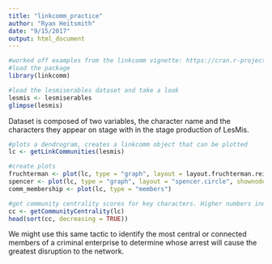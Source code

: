 ```yaml
---
title: "linkcomm_practice"
author: "Ryan Heitsmith"
date: "9/15/2017"
output: html_document
---
```

```r
#worked off examples from the linkcomm vignette: https://cran.r-project.org/web/packages/linkcomm/vignettes/linkcomm.pdf
#load the package
library(linkcomm)
```

```r
#load the lesmiserables dataset and take a look
lesmis <- lesmiserables
glimpse(lesmis)
```

Dataset is composed of two variables, the character name and the characters they appear on stage with in the stage production of LesMis.

```r
#plots a dendrogram, creates a linkcomm object that can be plotted
lc <- getLinkCommunities(lesmis)
```

```r
#create plots
fruchterman <- plot(lc, type = "graph", layout = layout.fruchterman.reingold)
spencer <- plot(lc, type = "graph", layout = "spencer.circle", shownodesin = 3)
comm_membership <- plot(lc, type = "members")

```

```r
#get community centrality scores for key characters. Higher numbers indicate greater and more important community membership within the network
cc <- getCommunityCentrality(lc)
head(sort(cc, decreasing = TRUE))
```

We might use this same tactic to identify the most central or connected members of a criminal enterprise to determine whose arrest will cause the greatest disruption to the network.